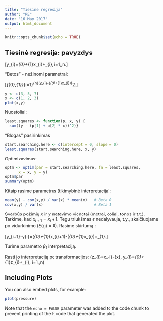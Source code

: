 ---
title: "Tiesine regresija"
author: "RE"
date: "16 May 2017"
output: html_document
---

```{r setup, include=FALSE}
knitr::opts_chunk$set(echo = TRUE)
```

## Tiesinė regresija: pavyzdys

\[y_{i}=\beta_{0}+\beta_{1}x_{i}+\epsilon_{i},\ i=1,\ldots,n.\]

"Betos" - nežinomi parametrai:

\[\min_{\beta_{0},\beta_{1}}\sum_{i=1}^{n}(y_{i}-(\beta_{0}+\beta_{1}x_{i}))^2.\]



```{r}
y <- c(3, 5, 7)
x <- c(1, 2, 3)
plot(x,y)
```

Nuostoliai:

```{r}
least.squares <- function(p, x, y) {
  sum((y - (p[1] + p[2] * x))^2)}
```

"Blogas" pasirinkimas

```{r}
start.searching.here <- c(intercept = 0, slope = 0)
least.squares(start.searching.here, x, y)
```

Optimizavimas:

```{r}
optm <- optim(par = start.searching.here, fn = least.squares, 
      x = x, y = y)
optm$par
summary(optm)
```

Kitaip rasime parametrus (tikimybinė interpretacija):

```{r}
mean(y) - cov(x,y) / var(x) * mean(x)   # Beta 0
cov(x,y) / var(x)                       # Beta 1
```

Svarbūs požimių $x$ ir $y$ matavimo vienetai (metrai, coliai, tonos ir t.t.). Tarkime, kad $x_{i+1}=x_{i}+1$. Tegu triukšmas $\epsilon$ nedalyvauja, t.y., skaičiuojame po vidurkinimo ($E(\epsilon_{i})=0$). Rasime skirtumą :

\[y_{i+1}-y{i}=(\beta_{0}+\beta_{1}(x_{i}+1)-(\beta_{0}+\beta_{1}x_{i})=\beta_{1}.\]

Turime parametro $\beta_{1}$ interpretaciją.

Rasti jo interpretaciją po transformacijos: \(z_{i}=x_{i}-\bar{x},\ y_{i}=\beta_{0}+\beta_{1}z_{i}+\epsilon_{i},\ i=1,\ldots,n\)



## Including Plots

You can also embed plots, for example:

```{r pressure, echo=FALSE}
plot(pressure)
```

Note that the `echo = FALSE` parameter was added to the code chunk to prevent printing of the R code that generated the plot.
